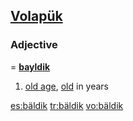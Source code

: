==[[Volapük]]==

===Adjective===
{{infl|vo|adjective}} = '''[[bayldik]]'''

# [[old age]], [[old]] in years

[[es:bäldik]]
[[tr:bäldik]]
[[vo:bäldik]]